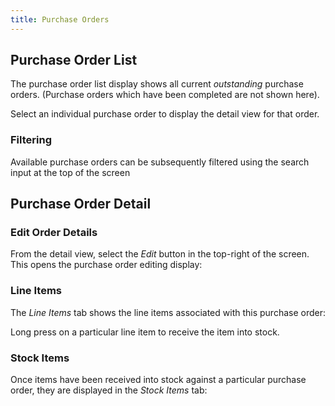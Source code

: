 ```yaml
---
title: Purchase Orders
---
```



## Purchase Order List

The purchase order list display shows all current *outstanding* purchase orders. (Purchase orders which have been completed are not shown here).

<Thumbnail src="/img/app/po_list.png" title="Purchase order list" />

Select an individual purchase order to display the detail view for that order.

### Filtering

Available purchase orders can be subsequently filtered using the search input at the top of the screen

## Purchase Order Detail

<Thumbnail src="/img/app/po_detail.png" title="Purchase order detail" />

### Edit Order Details

From the detail view, select the *Edit* button in the top-right of the screen. This opens the purchase order editing display:

<Thumbnail src="/img/app/po_edit.png" title="Edit purchase order" />

### Line Items

The *Line Items* tab shows the line items associated with this purchase order:

<Thumbnail src="/img/app/po_lines.png" title="Line items" />

Long press on a particular line item to receive the item into stock.

### Stock Items

Once items have been received into stock against a particular purchase order, they are displayed in the *Stock Items* tab:

<Thumbnail src="/img/app/po_stock.png" title="Stock items" />
